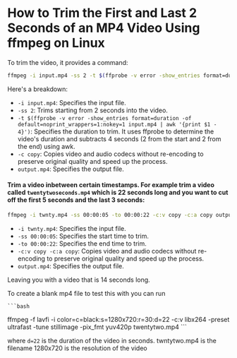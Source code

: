 # How to Trim the First and Last 2 Seconds of an MP4 Video Using ffmpeg on Linux

To trim the video, it provides a command:

```bash
ffmpeg -i input.mp4 -ss 2 -t $(ffprobe -v error -show_entries format=duration -of default=noprint_wrappers=1:nokey=1 input.mp4 | awk '{print $1 - 4}') -c copy output.mp4
```

Here's a breakdown:

- `-i input.mp4`: Specifies the input file.
- `-ss 2`: Trims starting from 2 seconds into the video.
- `-t $(ffprobe -v error -show_entries format=duration -of default=noprint_wrappers=1:nokey=1 input.mp4 | awk '{print $1 - 4}')`: Specifies the duration to trim. It uses ffprobe to determine the video's duration and subtracts 4 seconds (2 from the start and 2 from the end) using awk.
- `-c copy`: Copies video and audio codecs without re-encoding to preserve original quality and speed up the process.
- `output.mp4`: Specifies the output file.

#### Trim a video inbetween certain timestamps. For example trim a video called `twentytwoseconds.mp4` which is 22 seconds long and you want to cut off the first 5 seconds and the last 3 seconds:

```bash
ffmpeg -i twnty.mp4 -ss 00:00:05 -to 00:00:22 -c:v copy -c:a copy output.mp4
```

- `-i twnty.mp4`: Specifies the input file.
- `-ss 00:00:05`: Specifies the start time to trim.
- `-to 00:00:22`: Specifies the end time to trim.
- `-c:v copy -c:a copy`: Copies video and audio codecs without re-encoding to preserve original quality and speed up the process.
- `output.mp4`: Specifies the output file.

Leaving you with a video that is 14 seconds long.

To create a blank mp4 file to test this with you can run

    ```bash
ffmpeg -f lavfi -i color=c=black:s=1280x720:r=30:d=22 -c:v libx264 -preset ultrafast -tune stillimage -pix_fmt yuv420p twentytwo.mp4
    ```

where `d=22` is the duration of the video in seconds.
twntytwo.mp4 is the filename
1280x720 is the resolution of the video
